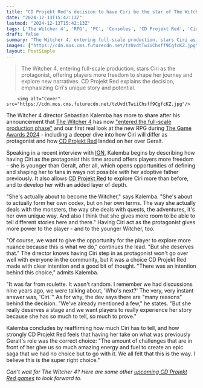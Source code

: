 ```yaml
---
title: "CD Projekt Red's decision to have Ciri be the star of The Witcher 4 was 'the super right choice,' that the devs made for the RPG sequel 'instantly' 9 years ago"
date: "2024-12-13T15:42:13Z"
lastmod: "2024-12-13T15:42:13Z"
tags: ['The Witcher 4', 'RPG', 'PC', 'Consoles', 'CD Projekt Red', 'Ciri']
draft: false
summary: "The Witcher 4, entering full-scale production, stars Ciri as the protagonist, offering players more freedom to shape her journey and explore new narratives.  CD Projekt Red explains the decision, emphasizing Ciri's unique story and potential."
images: ["https://cdn.mos.cms.futurecdn.net/tzUvdtTwiiChsff9CgfcKZ.jpg"]
layout: PostSimple
---
```

> The Witcher 4, entering full-scale production, stars Ciri as the protagonist, offering players more freedom to shape her journey and explore new narratives.  CD Projekt Red explains the decision, emphasizing Ciri's unique story and potential.


        <img alt="Cover" src="https://cdn.mos.cms.futurecdn.net/tzUvdtTwiiChsff9CgfcKZ.jpg"/>
        
The Witcher 4 director Sebastian Kalemba has more to share after his announcement that [<u>The Witcher 4</u>](https://www.gamesradar.com/games/the-witcher/the-witcher-4-guide/) has now [<u>"entered the full-scale production phase"</u>](https://www.gamesradar.com/games/the-witcher/the-witcher-4-has-entered-the-full-scale-production-phase-cd-projekt-red-confirms-stay-tuned-for-whats-on-the-other-side-of-the-coin/) and our first real look at the new RPG during [<u>The Game Awards 2024</u>](https://www.gamesradar.com/news/live/game-awards-2024-everything-announced/) - including a deeper dive into how Ciri will differ as protagonist and how [<u>CD Projekt Red</u>](https://www.gamesradar.com/tag/cd-projekt-red/) landed on her over Geralt.

Speaking in a recent interview with [<u>IGN</u>](https://www.ign.com/articles/the-witcher-4-developer-cd-projekt-explains-why-it-went-with-ciri-over-continuing-with-geralt-as-protagonist?utm_source=threads,twitter), Kalemba begins by describing how having Ciri as the protagonist this time around offers players more freedom - she is younger than Geralt, after all, which opens opportunities of defining and shaping her to fans in ways not possible with her adoptive father previously. It also allows [CD Projekt Red](https://www.gamesradar.com/tag/cd-projekt-red/) to explore Ciri more than before, and to develop her with an added layer of depth.

"She's actually about to become the Witcher," says Kalemba. "She's about to actually form her own codex, but on her own terms. The way she actually deals with the monsters, the way she deals with quests, the adventures, it's her own unique way. And also I think that she gives more room to be able to tell different stories here and there." Having Ciri act as the protagonist gives more power to the player - and to the younger Witcher, too.

"Of course, we want to give the opportunity for the player to explore more nuance because this is what we do," continues the lead. "But she deserves that." The director knows having Ciri step in as protagonist won't go over well with everyone in the community, but it was a choice CD Projekt Red made with clear intention and a good bit of thought. "There was an intention behind this choice," admits Kalemba.

"It was far from roulette. It wasn't random. I remember we had discussions nine years ago, we were talking about, 'Who's next?' The very, very instant answer was, 'Ciri.'" As for why, the dev says there are "many reasons" behind the decision. "We've already mentioned a few," he states. "But she really deserves a stage and we want players to really experience her story because she has so much to tell, so much to prove."

Kalemba concludes by reaffirming how much Ciri has to tell, and how strongly CD Projekt Red feels that having her take on what was previously Geralt's role was the correct choice: "The amount of challenges that are in front of her give us so much amazing energy and fuel to create an epic saga that we had no choice but to go with it. We all felt that this is the way. I believe this is the super right choice."

*Can't wait for The Witcher 4? Here are some other *[<u><em>upcoming CD Projekt Red games</em></u>](https://www.gamesradar.com/upcoming-cd-projekt-red-games/)* to look forward to.*
        